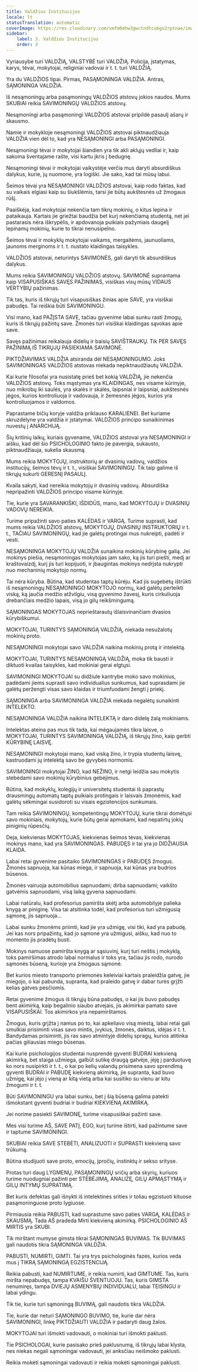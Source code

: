```yaml
---
title: Valdžios Institucijos
locale: lt
statusTranslation: automatic
coverImage: https://res.cloudinary.com/xmfm6mhw3gwctndtcubgx2rptnae/image/upload/v1740337243/small_cover_educacion_fundamental_a051170f1c.webp
sidebar:
    label: 3. Valdžios Institucijos
    order: 3
---
```

Vyriausybė turi VALDŽIĄ, VALSTYBĖ turi VALDŽIĄ. Policija, įstatymas, karys, tėvai, mokytojai, religiniai vadovai ir t. t. turi VALDŽIĄ.

Yra du VALDŽIOS tipai. Pirmas, PASĄMONINGA VALDŽIA. Antras, SĄMONINGA VALDŽIA.

Iš nesąmoningų arba pasąmoningų VALDŽIOS atstovų jokios naudos. Mums SKUBIAI reikia SAVIMONINGŲ VALDŽIOS atstovų.

Nesąmoningi arba pasąmoningi VALDŽIOS atstovai pripildė pasaulį ašarų ir skausmo.

Namie ir mokykloje nesąmoningi VALDŽIOS atstovai piktnaudžiauja VALDŽIA vien dėl to, kad yra NESĄMONINGI arba PASĄMONINGI.

Nesąmoningi tėvai ir mokytojai šiandien yra tik akli aklųjų vedliai ir, kaip sakoma šventajame rašte, visi kartu įkris į bedugnę.

Nesąmoningi tėvai ir mokytojai vaikystėje verčia mus daryti absurdiškus dalykus, kurie, jų nuomone, yra logiški. Jie sako, kad tai mūsų labui.

Šeimos tėvai yra NESĄMONINGI VALDŽIOS atstovai, kaip rodo faktas, kad su vaikais elgiasi kaip su šiukšlėmis, tarsi jie būtų aukštesnės už žmogaus rūšį.

Paaiškėja, kad mokytojai nekenčia tam tikrų mokinių, o kitus lepina ir pataikauja. Kartais jie griežtai baudžia bet kurį nekenčiamą studentą, net jei pastarasis nėra iškrypėlis, ir apdovanoja puikiais pažymiais daugelį lepinamų mokinių, kurie to tikrai nenusipelno.

Šeimos tėvai ir mokyklų mokytojai vaikams, mergaitėms, jaunuoliams, jaunoms merginoms ir t. t. nustato klaidingas taisykles.

VALDŽIOS atstovai, neturintys SAVIMONĖS, gali daryti tik absurdiškus dalykus.

Mums reikia SAVIMONINGŲ VALDŽIOS atstovų. SAVIMONĖ suprantama kaip VISAPUSIŠKAS SAVĘS PAŽINIMAS, visiškas visų mūsų VIDAUS VERTYBIŲ pažinimas.

Tik tas, kuris iš tikrųjų turi visapusiškas žinias apie SAVE, yra visiškai pabudęs. Tai reiškia būti SAVIMONINGU.

Visi mano, kad PAŽĮSTA SAVE, tačiau gyvenime labai sunku rasti žmogų, kuris iš tikrųjų pažintų save. Žmonės turi visiškai klaidingas sąvokas apie save.

Savęs pažinimas reikalauja didelių ir baisių SAVIŠTRAUKŲ. Tik PER SAVĘS PAŽINIMĄ IŠ TIKRŲJŲ PASIEKIAMA SAVIMONĖ.

PIKTDŽIAVIMAS VALDŽIA atsiranda dėl NESĄMONINGUMO. Joks SAVIMONINGAS VALDŽIOS atstovas niekada nepiktnaudžiautų VALDŽIA.

Kai kurie filosofai yra nusistatę prieš bet kokią VALDŽIĄ, jie nekenčia VALDŽIOS atstovų. Toks mąstymas yra KLAIDINGAS, nes visame kūrinyje, nuo mikrobų iki saulės, yra skalės ir skalės, laipsniai ir laipsniai, aukštesnės jėgos, kurios kontroliuoja ir vadovauja, ir žemesnės jėgos, kurios yra kontroliuojamos ir valdomos.

Paprastame bičių koryje valdžia priklauso KARALIENEI. Bet kuriame skruzdėlyne yra valdžia ir įstatymai. VALDŽIOS principo sunaikinimas nuvestų į ANARCHIJĄ.

Šių kritinių laikų, kuriais gyvename, VALDŽIOS atstovai yra NESĄMONINGI ir aišku, kad dėl šio PSICHOLOGINIO fakto jie pavergia, sukausto, piktnaudžiauja, sukelia skausmą.

Mums reikia MOKYTOJŲ, instruktorių ar dvasinių vadovų, valdžios institucijų, šeimos tėvų ir t. t., visiškai SAVIMONINGŲ. Tik taip galime iš tikrųjų sukurti GERESNĮ PASAULĮ.

Kvaila sakyti, kad nereikia mokytojų ir dvasinių vadovų. Absurdiška nepripažinti VALDŽIOS principo visame kūrinyje.

Tie, kurie yra SAVARANKIŠKI, IŠDIDŪS, mano, kad MOKYTOJŲ ir DVASINIŲ VADOVŲ NEREIKIA.

Turime pripažinti savo paties KALĖDAS ir VARGĄ. Turime suprasti, kad mums reikia VALDŽIOS atstovų, MOKYTOJŲ, DVASINIŲ INSTRUKTORIŲ ir t. t., TAČIAU SAVIMONINGŲ, kad jie galėtų protingai mus nukreipti, padėti ir vesti.

NESĄMONINGA MOKYTOJŲ VALDŽIA sunaikina mokinių kūrybinę galią. Jei mokinys piešia, nesąmoningas mokytojas jam sako, ką jis turi piešti, medį ar kraštovaizdį, kurį jis turi kopijuoti, ir įbaugintas mokinys nedrįsta nukrypti nuo mechaninių mokytojo normų.

Tai nėra kūryba. Būtina, kad studentas taptų kūrėju. Kad jis sugebėtų ištrūkti iš nesąmoningų NESĄMONINGO MOKYTOJO normų, kad galėtų perteikti viską, ką jaučia medžio atžvilgiu, visą gyvenimo žavesį, kuris cirkuliuoja drebančiais medžio lapais, visą jo gilų reikšmingumą.

SĄMONINGAS MOKYTOJAS neprieštarautų išlaisvinančiam dvasios kūrybiškumui.

MOKYTOJAI, TURINTYS SĄMONINGĄ VALDŽIĄ, niekada nesužalotų mokinių proto.

NESĄMONINGI mokytojai savo VALDŽIA naikina mokinių protą ir intelektą.

MOKYTOJAI, TURINTYS NESĄMONINGĄ VALDŽIĄ, moka tik bausti ir diktuoti kvailas taisykles, kad mokiniai gerai elgtųsi.

SAVIMONINGI MOKYTOJAI su didžiule kantrybe moko savo mokinius, padėdami jiems suprasti savo individualius sunkumus, kad suprasdami jie galėtų peržengti visas savo klaidas ir triumfuodami žengti į priekį.

SĄMONINGA arba SAVIMONINGA VALDŽIA niekada negalėtų sunaikinti INTELEKTO.

NESĄMONINGA VALDŽIA naikina INTELEKTĄ ir daro didelę žalą mokiniams.

Intelektas ateina pas mus tik tada, kai mėgaujamės tikra laisve, o MOKYTOJAI, TURINTYS SAVIMONINGĄ VALDŽIĄ, iš tikrųjų žino, kaip gerbti KŪRYBINĘ LAISVĘ.

NESĄMONINGI mokytojai mano, kad viską žino, ir trypia studentų laisvę, kastruodami jų intelektą savo be gyvybės normomis.

SAVIMONINGI mokytojai ŽINO, kad NEŽINO, ir netgi leidžia sau mokytis stebėdami savo mokinių kūrybinius gebėjimus.

Būtina, kad mokyklų, kolegijų ir universitetų studentai iš paprastų drausmingų automatų taptų puikiais protingais ir laisvais žmonėmis, kad galėtų sėkmingai susidoroti su visais egzistencijos sunkumais.

Tam reikia SAVIMONINGŲ, kompetentingų MOKYTOJŲ, kurie tikrai domėtųsi savo mokiniais, mokytojų, kurie būtų gerai apmokami, kad nepatirtų jokių piniginių rūpesčių.

Deja, kiekvienas MOKYTOJAS, kiekvienas šeimos tėvas, kiekvienas mokinys mano, kad yra SAVIMONINGAS. PABUDĘS ir tai yra jo DIDŽIAUSIA KLAIDA.

Labai retai gyvenime pasitaiko SAVIMONINGAS ir PABUDĘS žmogus. Žmonės sapnuoja, kai kūnas miega, ir sapnuoja, kai kūnas yra budrios būsenos.

Žmonės vairuoja automobilius sapnuodami; dirba sapnuodami; vaikšto gatvėmis sapnuodami, visą laiką gyvena sapnuodami.

Labai natūralu, kad profesorius pamiršta skėtį arba automobilyje palieka knygą ar piniginę. Visa tai atsitinka todėl, kad profesorius turi užmigusią sąmonę, jis sapnuoja...

Labai sunku žmonėms priimti, kad jie yra užmigę, visi tiki, kad yra pabudę. Jei kas nors pripažintų, kad jo sąmonė yra užmigusi, aišku, kad nuo to momento jis pradėtų busti.

Mokinys namuose pamiršta knygą ar sąsiuvinį, kurį turi neštis į mokyklą, toks pamiršimas atrodo labai normalus ir toks yra, tačiau jis rodo, nurodo sąmonės būseną, kurioje yra žmogaus sąmonė.

Bet kurios miesto transporto priemonės keleiviai kartais praleidžia gatvę, jie miegojo, o kai pabunda, supranta, kad praleido gatvę ir dabar turės grįžti kelias gatves pėsčiomis.

Retai gyvenime žmogus iš tikrųjų būna pabudęs, o kai jis buvo pabudęs bent akimirką, kaip begalinio siaubo atvejais, jis akimirkai pamato save VISAPUSIŠKAI. Tos akimirkos yra nepamirštamos.

Žmogus, kuris grįžta į namus po to, kai apkeliavo visą miestą, labai retai gali smulkiai prisiminti visas savo mintis, įvykius, žmones, daiktus, idėjas ir t. t. Bandydamas prisiminti, jis ras savo atmintyje didelių spragų, kurios atitinka pačias giliausias miego būsenas.

Kai kurie psichologijos studentai nusprendė gyventi BUDRAI kiekvieną akimirką, bet staiga užmiega, galbūt sutikę draugą gatvėje, įėję į parduotuvę ko nors nusipirkti ir t. t., o kai po kelių valandų prisimena savo sprendimą gyventi BUDRAI ir PABUDĘ kiekvieną akimirką, jie supranta, kad buvo užmigę, kai įėjo į vieną ar kitą vietą arba kai susitiko su vienu ar kitu žmogumi ir t. t.

Būti SAVIMONINGU yra labai sunku, bet į šią būseną galima patekti išmokstant gyventi budriai ir budriai KIEKVIENĄ AKIMIRKĄ.

Jei norime pasiekti SAVIMONĘ, turime visapusiškai pažinti save.

Mes visi turime AŠ, SAVE PATĮ, EGO, kurį turime ištirti, kad pažintume save ir taptume SAVIMONINGI.

SKUBIAI reikia SAVE STEBĖTI, ANALIZUOTI ir SUPRASTI kiekvieną savo trūkumą.

Būtina studijuoti save proto, emocijų, įpročių, instinktų ir sekso srityse.

Protas turi daug LYGMENŲ, PASĄMONINGŲ sričių arba skyrių, kuriuos turime nuodugniai pažinti per STEBĖJIMĄ, ANALIZĘ, GILŲ APMĄSTYMĄ ir GILŲ INTYMŲ SUPRATIMĄ.

Bet kuris defektas gali išnykti iš intelektinės srities ir toliau egzistuoti kituose pasąmoninguose proto lygiuose.

Pirmiausia reikia PABUSTI, kad suprastume savo paties VARGĄ, KALĖDAS ir SKAUSMĄ. Tada AŠ pradeda Mirti kiekvieną akimirką. PSICHOLOGINIO AŠ MIRTIS yra SKUBI.

Tik mirštant mumyse gimsta tikrai SĄMONINGAS BUVIMAS. Tik BUVIMAS gali naudotis tikra SĄMONINGA VALDŽIA.

PABUSTI, NUMIRTI, GIMTI. Tai yra trys psichologinės fazės, kurios veda mus į TIKRĄ SĄMONINGĄ EGZISTENCIJĄ.

Reikia pabusti, kad NUMIRTUME, ir reikia numirti, kad GIMTUME. Tas, kuris miršta nepabudęs, tampa KVAIŠU ŠVENTUOJU. Tas, kuris GIMSTA nenumiręs, tampa DVIEJŲ ASMENYBIŲ INDIVIDUALU, labai TEISINGU ir labai ydingu.

Tik tie, kurie turi sąmoningą BUVIMĄ, gali naudotis tikra VALDŽIA.

Tie, kurie dar neturi SĄMONINGO BUVIMO, tie, kurie dar nėra SAVIMONINGI, linkę PIKTDŽIAUTI VALDŽIA ir padaryti daug žalos.

MOKYTOJAI turi išmokti vadovauti, o mokiniai turi išmokti paklusti.

Tie PSICHOLOGAI, kurie pasisako prieš paklusnumą, iš tikrųjų labai klysta, nes niekas negali sąmoningai vadovauti, jei anksčiau neišmoko paklusti.

Reikia mokėti sąmoningai vadovauti ir reikia mokėti sąmoningai paklusti.

